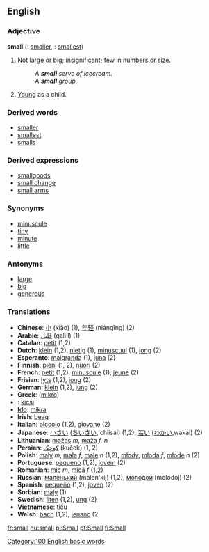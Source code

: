 ==English==

=== Adjective ===
'''small'''  ({{compar}}: [[smaller]], {{superl}}: [[smallest]])
# Not large or big; insignificant; few in numbers or size.
#:''A '''small''' serve of icecream.''
#:''A '''small''' group.''
# [[Young]] as a child.

===Derived words===
*[[smaller]]
*[[smallest]]
*[[smalls]]

===Derived expressions===
*[[smallgoods]]
*[[small change]]
*[[small arms]]

===Synonyms===
*[[minuscule]]
*[[tiny]]
*[[minute]]
*[[little]]

===Antonyms===
*[[large]]
*[[big]]
*[[generous]]

=== Translations ===
*'''Chinese''': [[小]] (xiǎo) (1), [[年轻]] (niánqīng) (2)
*'''Arabic''':  [[قَليل]] (qaliːl) (1)
*'''Catalan''': [[petit]] (1,2)
*'''Dutch''': [[klein]] (1,2), [[nietig]] (1), [[minuscuul]] (1), [[jong]] (2)
*'''Esperanto''': [[malgranda]] (1), [[juna]] (2)
*'''Finnish''': [[pieni]] (1, 2), [[nuori]] (2)
*'''French''': [[petit]] (1,2), [[minuscule]] (1), [[jeune]] (2)
*'''Frisian''': [[lyts]] (1,2), [[jong]] (2)
*'''German''': [[klein]] (1,2), [[jung]] (2)
*'''Greek''': ([[mikro]])
*'''{{hu}}''': [[kicsi]]
*'''[[Ido]]''': [[mikra]]
*'''Irish''': [[beag]]
*'''Italian''': [[piccolo]] (1,2), [[giovane]] (2)
*'''Japanese''': [[小さい]] ([[ちいさい]], chiisai) (1,2), [[若い]] ([[わかい]],wakai) (2)
*'''Lithuanian''': [[mažas]] ''m'', [[maža]] ''f, n''
*'''Persian''':  [[كوچِک]] (kuček) (1, 2)
*'''Polish''': [[mały]] ''m'', [[mała]] ''f'', [[małe]] ''n'' (1,2), [[młody]], [[młoda]] ''f'', [[młode]] ''n'' (2)
*'''Portuguese''': [[pequeno]] (1,2), [[jovem]] (2)
*'''Romanian''': [[mic]] ''m'', [[mică]] ''f'' (1,2)
*'''Russian''': [[маленький]] (malen'kij) (1,2), [[молодой]] (molodoj) (2)
*'''Spanish''': [[pequeño]] (1,2), [[joven]] (2)
*'''Sorbian''': [[mały]] (1)
*'''Swedish''': [[liten]] (1,2), [[ung]] (2)
*'''Vietnamese''': [[tiểu]]
*'''Welsh''': [[bach]] (1,2), [[ieuanc]] (2

[[Category:100 English basic words]]

[[fr:small]]
[[hu:small]]
[[pl:Small]]
[[pt:Small]]
[[fi:Small]]